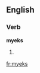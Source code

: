 ==English==

===Verb===
'''myeks'''

# {{qualifier|Geordie}} {{third-person singular of|[[myek]]}}

[[fr:myeks]]